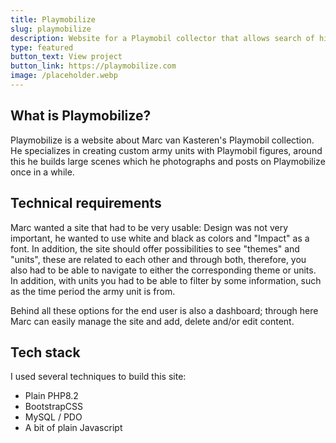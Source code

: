 ```yaml
---
title: Playmobilize
slug: playmobilize
description: Website for a Playmobil collector that allows search of his collection.
type: featured
button_text: View project
button_link: https://playmobilize.com
image: /placeholder.webp
---
```

## What is Playmobilize?
Playmobilize is a website about Marc van Kasteren's Playmobil collection. He specializes in creating custom army units with Playmobil figures, around this he builds large scenes which he photographs and posts on Playmobilize once in a while.

## Technical requirements
Marc wanted a site that had to be very usable: Design was not very important, he wanted to use white and black as colors and "Impact" as a font. In addition, the site should offer possibilities to see "themes" and "units", these are related to each other and through both, therefore, you also had to be able to navigate to either the corresponding theme or units. In addition, with units you had to be able to filter by some information, such as the time period the army unit is from.

Behind all these options for the end user is also a dashboard; through here Marc can easily manage the site and add, delete and/or edit content.

## Tech stack
I used several techniques to build this site:

- Plain PHP8.2
- BootstrapCSS
- MySQL / PDO
- A bit of plain Javascript
